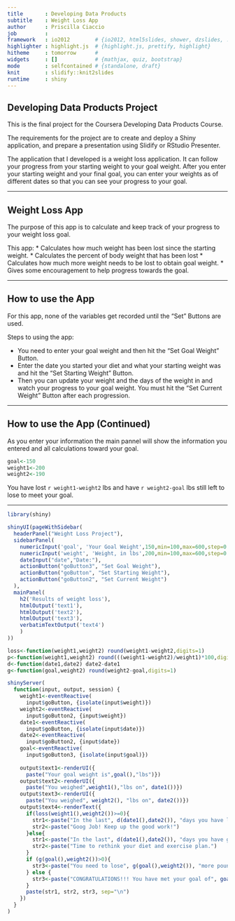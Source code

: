 ---
title       : Developing Data Products
subtitle    : Weight Loss App
author      : Priscilla Ciaccio
job         : 
framework   : io2012        # {io2012, html5slides, shower, dzslides, ...}
highlighter : highlight.js  # {highlight.js, prettify, highlight}
hitheme     : tomorrow      # 
widgets     : []            # {mathjax, quiz, bootstrap}
mode        : selfcontained # {standalone, draft}
knit        : slidify::knit2slides
runtime     : shiny
---

## Developing Data Products Project

This is the final project for the Coursera Developing Data Products Course.

The requirements for the project are to create and deploy a Shiny application, and prepare a presentation using Slidify or RStudio Presenter.

The application that I developed is a weight loss application.  It can follow your progress from your starting weight to your goal weight. After you enter your starting weight and your final  goal, you can enter your weights as of different dates so that you can see your progress to your goal.

---

## Weight Loss App

The purpose of this app is to calculate and keep track of 
your progress to your weight loss goal.

This app:
* Calculates how much weight has been lost since the starting weight.
* Calculates the percent of body weight that has been lost
* Calculates how much more weight needs to be lost to obtain goal weight.
* Gives some encouragement to help progress towards the goal.

--- 

## How to use the App

For this app, none of the variables get recorded until the "Set" Buttons are used.

Steps to using the app:

* You need to enter your goal weight and then hit the "Set Goal Weight" Button.
* Enter the date you started your diet and what your starting weight was and hit the "Set Starting Weight" Button.
* Then you can update your weight and the days of the weight in and watch your progress to your goal weight. You must hit the "Set Current Weight" Button after each progression.

--- 

## How to use the App (Continued)

As you enter your information the main pannel will show the information you entered and all calculations toward your goal.

```{r}
goal<-150
weight1<-200
weight2<-190
```

You have lost `r weight1-weight2` lbs and have `r weight2-goal` lbs still left to lose to meet your goal.

---

```{r opts.label='shiny', echo=FALSE}
library(shiny)

shinyUI(pageWithSidebar(
  headerPanel("Weight Loss Project"),
  sidebarPanel(
    numericInput('goal', 'Your Goal Weight',150,min=100,max=600,step=0.1),
    numericInput('weight', 'Weight, in lbs',200,min=100,max=600,step=0.1),
    dateInput("date","Date:"),
    actionButton("goButton3", "Set Goal Weight"),
    actionButton("goButton", "Set Starting Weight"),
    actionButton("goButton2", "Set Current Weight")
  ),
  mainPanel(
    h2('Results of weight loss'),
    htmlOutput('text1'),
    htmlOutput('text2'),
    htmlOutput('text3'),
    verbatimTextOutput('text4')
    )
))

loss<-function(weight1,weight2) round(weight1-weight2,digits=1) 
p<-function(weight1,weight2) round(((weight1-weight2)/weight1)*100,digits=2)
d<-function(date1,date2) date2-date1
g<-function(goal,weight2) round(weight2-goal,digits=1)

shinyServer(
  function(input, output, session) {
    weight1<-eventReactive(    
      input$goButton, {isolate(input$weight)})
    weight2<-eventReactive(    
      input$goButton2, {input$weight})
    date1<-eventReactive(     
      input$goButton, {isolate(input$date)})
    date2<-eventReactive(     
      input$goButton2, {input$date})
    goal<-eventReactive(      
      input$goButton3, {isolate(input$goal)})
      
    output$text1<-renderUI({
      paste("Your goal weight is",goal(),"lbs")})
    output$text2<-renderUI({
      paste("You weighed",weight1(),"lbs on", date1())})
    output$text3<-renderUI({
      paste("You weighed", weight2(), "lbs on", date2())})
    output$text4<-renderText({
      if(loss(weight1(),weight2())>=0){
        str1<-paste("In the last", d(date1(),date2()), "days you have lost", loss(weight1(),weight2()), "lbs and",p(weight1(),weight2()),"% of your body weight")
        str2<-paste("Goog Job! Keep up the good work!")
      }else{
        str1<-paste("In the last", d(date1(),date2()), "days you have gained", -loss(weight1(),weight2()), "lbs.")
        str2<-paste("Time to rethink your diet and exercise plan.")
      }
      if (g(goal(),weight2())>0){
        str3<-paste("You need to lose", g(goal(),weight2()), "more pounds to meet your goal")
      } else {
        str3<-paste("CONGRATULATIONS!!! You have met your goal of", goal(), "lbs")
      }
      paste(str1, str2, str3, sep="\n")
    })
  }
)

```


